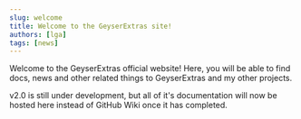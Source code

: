 ```yaml
---
slug: welcome
title: Welcome to the GeyserExtras site!
authors: [lga]
tags: [news]
---
```


Welcome to the GeyserExtras official website! Here, you will be able to find docs, news and other related things to GeyserExtras and my other projects.

v2.0 is still under development, but all of it's documentation will now be hosted here instead of GitHub Wiki once it has completed.